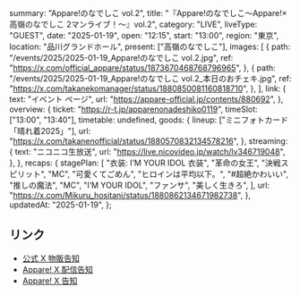   summary: "Appare!のなでしこ vol.2",
  title: "『Appare!のなでしこ〜Appare!×高嶺のなでしこ 2マンライブ！〜』vol.2",
  category: "LIVE",
  liveType: "GUEST",
  date: "2025-01-19",
  open: "12:15",
  start: "13:00",
  region: "東京",
  location: "品川グランドホール",
  present: ["高嶺のなでしこ"],
  images: [
    {
      path: "/events/2025/2025-01-19_Appare!のなでしこ vol.2.jpg",
      ref: "https://x.com/official_appare/status/1873670468768796965",
    },
    {
      path: "/events/2025/2025-01-19_Appare!のなでしこ vol.2_本日のおチェキ.jpg",
      ref: "https://x.com/takanekomanager/status/1880850081160818710",
    },
  ],
  link: {
    text: "イベント ページ",
    url: "https://appare-official.jp/contents/880692",
  },
  overview: {
    ticket: "https://r-t.jp/apparenonadeshiko0119",
    timeSlot: ["13:00", "13:40"],
    timetable: undefined,
    goods: {
      lineup: ["ミニフォトカード「晴れ着2025」"],
      url: "https://x.com/takanenofficial/status/1880570832134578216",
    },
    streaming: {
      text: "ニコニコ生放送",
      url: "https://live.nicovideo.jp/watch/lv346719048",
    },
  },
  recaps: {
    stagePlan: [
      "衣装: I’M YOUR IDOL 衣装",
      "革命の女王",
      "決戦スピリット",
      "MC",
      "可愛くてごめん",
      "ヒロインは平均以下。",
      "#超絶かわいい",
      "推しの魔法",
      "MC",
      "I’M YOUR IDOL",
      "ファンサ",
      "美しく生きろ",
    ],
    url: "https://x.com/Mikuru_hositani/status/1880862134671982738",
  },
  updatedAt: "2025-01-19",
};

## リンク

- [公式 X 物販告知](https://x.com/takanenofficial/status/1880570832134578216)
- [Appare! X 配信告知](https://x.com/official_appare/status/1880605285175497010)
- [Appare! X 告知](https://x.com/official_appare/status/1873670468768796965)
